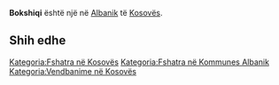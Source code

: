 {{Fshat në 
 | Emri                = Bokshiqi
 | EmriAlt                = 
 | NAME_SHORT_FORM=      
 | NAME_GENERIC=      
 | NAME_SORT_NAME_RO=      BOKSHIQI
 | FULL_NAME_RO = Bokshiqi
 | FULL_NAME_ND_RO=Bokshiqi
 | SORT_NAME_RG=BOKSHIQI
 | FULL_NAME_RG=Bokshiqi
 | FULL_NAME_ND_RG=Bokshiqi
 | SRP_NAME_SHORT_FORM=      
 | SRP_NAME_GENERIC=      
 | SRP_NAME_SORT_NAME_RO=      
 | SRP_FULL_NAME_RO = 
 | SRP_FULL_NAME_ND_RO=
 | SRP_SORT_NAME_RG=
 | SRP_FULL_NAME_RG=
 | SRP_FULL_NAME_ND_RG=
 | Emri (Rasa dhanore) = 
 | Figura              = 
 | Shteti              = Kosovo
 | Komuna              = Albanik
 | Kodi postar         = 
 | Sipërfaqja          = 

 | Popullsia           = 

 | Regj. i popullsisë  = 
 | Dend. e popullsisë  = 
 | Faqja zyrtare       = 
 <!--- Koordinatat ----> 
 | Gjerësia            = 42.580278
 | Gjatësia            = 20.5125
 | Lartësia            = 
}}
'''Bokshiqi''' është një [[]] në [[Albanik]] të [[Kosovës]].

<!-- == Gjeografia == -->
<!-- == Historia == -->
<!-- == Demografia == -->
== Shih edhe ==
{{Komuna Albanik}}
{{Kosovo-Administrata-Cung}}

[[Kategoria:Fshatra në Kosovës]]
[[Kategoria:Fshatra në Kommunes Albanik]]
[[Kategoria:Vendbanime në Kosovës]]